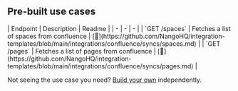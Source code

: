 
## Pre-built use cases

<AccordionGroup>


<Accordion title="Others">
| Endpoint | Description | Readme |
| - | - | - |
| `GET /spaces` | Fetches a list of spaces from confluence | [🔗](https://github.com/NangoHQ/integration-templates/blob/main/integrations/confluence/syncs/spaces.md) |
| `GET /pages` | Fetches a list of pages from confluence | [🔗](https://github.com/NangoHQ/integration-templates/blob/main/integrations/confluence/syncs/pages.md) |
</Accordion>

</AccordionGroup>

<Tip>Not seeing the use case you need? [Build your own](https://docs.nango.dev/guides/customize/setup) independently.</Tip>

